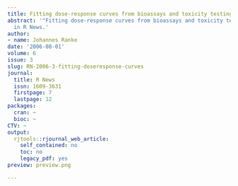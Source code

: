 ```yaml
---
title: Fitting dose-response curves from bioassays and toxicity testing
abstract: '"Fitting dose-response curves from bioassays and toxicity testing" published
  in R News.'
author:
- name: Johannes Ranke
date: '2006-08-01'
volume: 6
issue: 3
slug: RN-2006-3-fitting-doseresponse-curves
journal:
  title: R News
  issn: 1609-3631
  firstpage: 7
  lastpage: 12
packages:
  cran: ~
  bioc: ~
CTV: ~
output:
  rjtools::rjournal_web_article:
    self_contained: no
    toc: no
    legacy_pdf: yes
preview: preview.png

---
```

